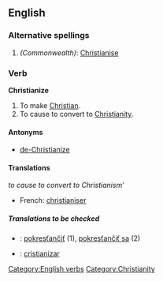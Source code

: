 ==English==

===Alternative spellings===
#''(Commonwealth)'': [[Christianise]]

===Verb===
'''Christianize'''
# To make [[Christian]].
# To cause to convert to [[Christianity]].

====Antonyms====
*[[de-Christianize]]

====Translations====
''to cause to convert to Christianism'''
*French: [[christianiser]]

=====Translations to be checked=====
{{checktrans}}
*{{ttbc|Slovak}}: [[pokresťančiť]] (1), [[pokresťančiť sa]] (2)
*{{ttbc|Spanish}}: [[cristianizar]]


[[Category:English verbs]]
[[Category:Christianity]]